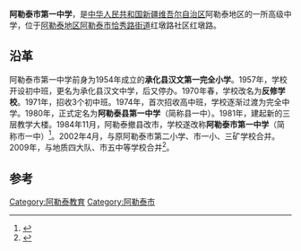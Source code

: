 {{coord|47.79481|88.11911|display=title}}
'''阿勒泰市第一中学'''，是[[中华人民共和国|中华人民共和国]][[新疆维吾尔自治区|新疆维吾尔自治区]]阿勒泰地区的一所高级中学，位于[[阿勒泰地区|阿勒泰地区]][[阿勒泰市|阿勒泰市]][[恰秀路街道|恰秀路街道]]红墩路社区红墩路。

== 沿革 ==
阿勒泰市第一中学前身为1954年成立的'''承化县汉文第一完全小学'''。1957年，学校开设初中班，更名为承化县汉文中学，后又停办。1970年春，学校改名为'''反修学校'''。1971年，招收3个初中班。1974年，首次招收高中班，学校逐渐过渡为完全中学。1980年，正式定名为'''阿勒泰县第一中学'''（简称县一中）。1981年，建起新的三层教学大楼。1984年11月，阿勒泰撤县改市，学校遂改称'''阿勒泰市第一中学'''（简称市一中）<ref>{{Cite book|title=阿勒泰市志|last=[[马祥琛|马祥琛]]，[[恽芝艾|恽芝艾]]主编；阿勒泰市党史、地方志编纂委员会编|publisher=乌鲁木齐：[[新疆人民出版社|新疆人民出版社]]|year=2001.05|isbn=7-228-06264-7|pages=390}}</ref>。2002年4月，与原阿勒泰市第二小学、市一小、三矿学校合并。2009年，与地质四大队、市五中等学校合并<ref>{{Cite book|title=中国民族百科全书 14 哈萨克族、柯尔克孜族、塔吉克族、塔塔尔族卷|last=[[李德洙|李德洙]]，[[毕桪|毕桪]]主编|publisher=[[世界图书出版西安有限公司|世界图书出版西安有限公司]]|year=2015.12|isbn=978-7-5192-1141-7|pages=104}}</ref>。

==参考==
{{reflist}}

[[Category:阿勒泰教育|Category:阿勒泰教育]]
[[Category:阿勒泰市|Category:阿勒泰市]]